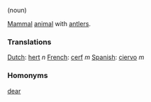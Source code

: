 (noun)

[[Mammal]] [[animal]] with [[antler]]s.

===Translations===

[[Dutch]]: [[hert]] ''n''
[[French]]: [[cerf]] ''m''
[[Spanish]]: [[ciervo]] ''m''

===Homonyms===

[[dear]]